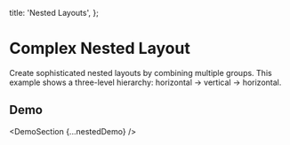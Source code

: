 
  title: 'Nested Layouts',
};

# Complex Nested Layout

Create sophisticated nested layouts by combining multiple groups. This example shows a three-level hierarchy: horizontal → vertical → horizontal.

## Demo

<DemoSection {...nestedDemo} />
